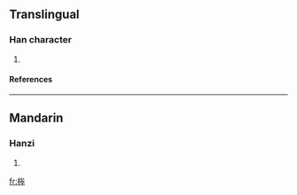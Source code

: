 ==Translingual==
===Han character===
{{Han char|rn=75|rad=木|as=07|sn=11|four=|canj=木戈大十 (DIKJ)}}
# {{defn|Han|sort=木07}}
====References====
{{Han ref|kx=0527.050|dkj=14806|dj=0915.240|hdz=21222.050|uh=6873|ud=26739}}

----
==Mandarin==
===Hanzi===
{{cmn-hanzi|pin=[[bèn]] ([[ben4]]), [[tìng]] ([[ting4]])|wg=pen<sup>4</sup>, t'ing<sup>4</sup>}}
# {{defn|Mandarin}}

[[fr:桳]]